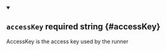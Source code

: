 
<details className="config-field" data-expandable="false" open>
<summary>

## `accessKey` <span className="config-field-required" data-required="false">required</span> <span className="config-field-type">string</span> <span className="config-field-default"></span> <span className="config-field-enum"></span> {#accessKey}

AccessKey is the access key used by the runner

</summary>



</details>
